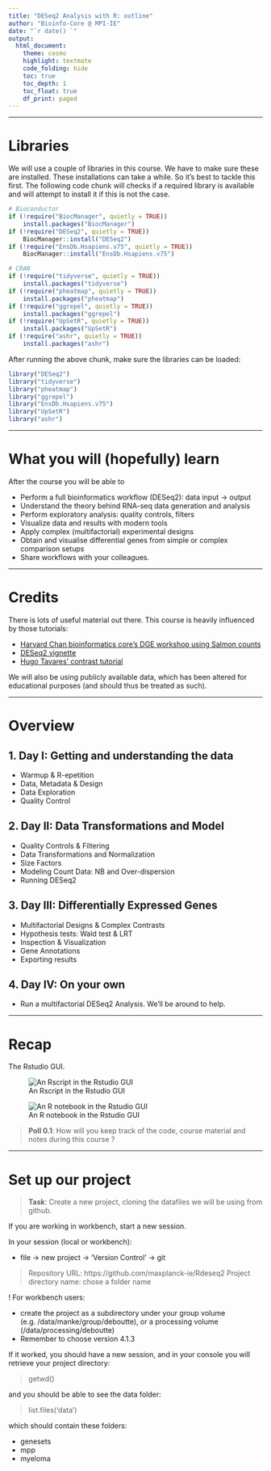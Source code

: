```yaml
---
title: "DESeq2 Analysis with R: outline"
author: "Bioinfo-Core @ MPI-IE"
date: "`r date() `"
output:
  html_document:
    theme: cosmo
    highlight: textmate
    code_folding: hide
    toc: true
    toc_depth: 1
    toc_float: true
    df_print: paged
---
```

***

# Libraries

We will use a couple of libraries in this course. We have to make sure these are installed. 
These installations can take a while. So it's best to tackle this first.
The following code chunk will checks if a required library is available and will attempt to install it if this is not the case.

```r
# Bioconductor
if (!require("BiocManager", quietly = TRUE))
    install.packages("BiocManager")
if (!require("DESeq2", quietly = TRUE))
    BiocManager::install("DESeq2")
if (!require("EnsDb.Hsapiens.v75", quietly = TRUE))
    BiocManager::install("EnsDb.Hsapiens.v75")

# CRAN
if (!require("tidyverse", quietly = TRUE))
    install.packages("tidyverse")
if (!require("pheatmap", quietly = TRUE))
    install.packages("pheatmap")
if (!require("ggrepel", quietly = TRUE))
    install.packages("ggrepel")
if (!require("UpSetR", quietly = TRUE))
    install.packages("UpSetR")
if (!require("ashr", quietly = TRUE))
    install.packages("ashr")
```

After running the above chunk, make sure the libraries can be loaded:

```r
library("DESeq2")
library("tidyverse")
library("pheatmap")
library("ggrepel")
library("EnsDb.Hsapiens.v75")
library("UpSetR")
library("ashr")
```


***

# What you will (hopefully) learn

After the course you will be able to

* Perform a full bioinformatics workflow (DESeq2): data input $\to$ output  
* Understand the theory behind RNA-seq data generation and analysis
* Perform exploratory analysis: quality controls, filters  
* Visualize data and results with modern tools  
* Apply complex (multifactorial) experimental designs  
* Obtain and visualise differential genes from simple or complex comparison setups  
* Share workflows with your colleagues.

***

# Credits

There is lots of useful material out there. This course is heavily influenced by those tutorials:

 * [Harvard Chan bioinformatics core's DGE workshop using Salmon counts](https://hbctraining.github.io/DGE_workshop_salmon_online/) 
 * [DESeq2 vignette](http://bioconductor.org/packages/release/bioc/vignettes/DESeq2/inst/doc/DESeq2.html)
 * [Hugo Tavares' contrast tutorial](https://github.com/tavareshugo/tutorial_DESeq2_contrasts)

We will also be using publicly available data, which has been altered for educational purposes (and should thus be treated as such).

***

# Overview

## 1. Day I: Getting and understanding the data

* Warmup & R-epetition
* Data, Metadata & Design
* Data Exploration
* Quality Control


## 2. Day II: Data Transformations and Model

* Quality Controls & Filtering
* Data Transformations and Normalization
* Size Factors
* Modeling Count Data: NB and Over-dispersion
* Running DESeq2

## 3. Day III: Differentially Expressed Genes

* Multifactorial Designs & Complex Contrasts
* Hypothesis tests: Wald test & LRT
* Inspection & Visualization
* Gene Annotations
* Exporting results

## 4. Day IV: On your own 

* Run a multifactorial DESeq2 Analysis. We'll be around to help.

***

# Recap

The Rstudio GUI.

![ An Rscript in the Rstudio GUI ](images/outline_script.png)


![ An R notebook in the Rstudio GUI ](images/outline_book.png)

> **Poll 0.1**: 
> How will you keep track of the code, course material and notes during this course ?

***

# Set up our project

> **Task**: Create a new project, cloning the datafiles we will be using from github.

If you are working in workbench, start a new session.

In your session (local or workbench):

* file -> new project -> 'Version Control' -> git

> Repository URL: https://github.com/maxplanck-ie/Rdeseq2
> Project directory name: chose a folder name

! For workbench users: 

* create the project as a subdirectory under your group volume (e.g. /data/manke/group/deboutte), or a processing volume (/data/processing/deboutte)
* Remember to choose version 4.1.3 

If it worked, you should have a new session, and in your console you will retrieve your project directory:

 > getwd()

and you should be able to see the data folder:

 > list.files('data')

which should contain these folders:

 * genesets
 * mpp
 * myeloma
